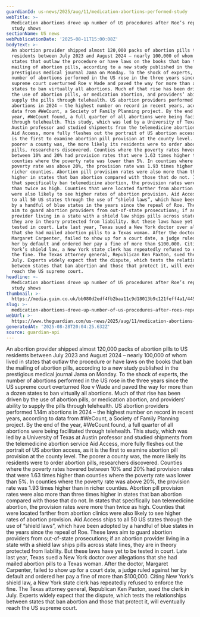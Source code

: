 ```yaml
---
guardianId: us-news/2025/aug/11/medication-abortions-performed-study
webTitle: >-
  Medication abortions drove up number of US procedures after Roe’s repeal,
  study shows
sectionName: US news
webPublicationDate: '2025-08-11T15:00:08Z'
bodyText: >-
  An abortion provider shipped almost 120,000 packs of abortion pills to US
  residents between July 2023 and August 2024 – nearly 100,000 of whom lived in
  states that outlaw the procedure or have laws on the books that ban the
  mailing of abortion pills, according to a new study published in the
  prestigious medical journal Jama on Monday. To the shock of experts, the
  number of abortions performed in the US rose in the three years since the US
  supreme court overturned Roe v Wade and paved the way for more than a dozen
  states to ban virtually all abortions. Much of that rise has been driven by
  the use of abortion pills, or medication abortion, and providers’ ability to
  supply the pills through telehealth. US abortion providers performed 1.14m
  abortions in 2024 – the highest number on record in recent years, according to
  data from #WeCount, a Society of Family Planning project. By the end of the
  year, #WeCount found, a full quarter of all abortions were being facilitated
  through telehealth. This study, which was led by a University of Texas at
  Austin professor and studied shipments from the telemedicine abortion service
  Aid Access, more fully fleshes out the portrait of US abortion access, as it
  is the first to examine abortion pill provision at the county level. The
  poorer a county was, the more likely its residents were to order abortion
  pills, researchers discovered. Counties where the poverty rates hovered
  between 10% and 20% had provision rates that were 1.63 times higher than
  counties where the poverty rate was lower than 5%. In counties where the
  poverty rate was above 20%, the provision rate was 1.93 times higher than in
  richer counties. Abortion pill provision rates were also more than three times
  higher in states that ban abortion compared with those that do not. In states
  that specifically ban telemedicine abortion, the provision rates were more
  than twice as high. Counties that were located farther from abortion clinics
  were also likely to see higher rates of abortion provision. Aid Access ships
  to all 50 US states through the use of “shield laws”, which have been adopted
  by a handful of blue states in the years since the repeal of Roe. These laws
  aim to guard abortion providers from out-of-state prosecutions; if an abortion
  provider living in a state with a shield law ships pills across state lines,
  they are in theory protected from liability. But these laws have yet to be
  tested in court. Late last year, Texas sued a New York doctor over allegations
  that she had mailed abortion pills to a Texas woman. After the doctor,
  Margaret Carpenter, failed to show up for a court date, a judge ruled against
  her by default and ordered her pay a fine of more than $100,000. Citing New
  York’s shield law, a New York state clerk has repeatedly refused to enforce
  the fine. The Texas attorney general, Republican Ken Paxton, sued the clerk in
  July. Experts widely expect that the dispute, which tests the relationships
  between states that ban abortion and those that protect it, will eventually
  reach the US supreme court.
headline: >-
  Medication abortions drove up number of US procedures after Roe’s repeal,
  study shows
thumbnail: >-
  https://media.guim.co.uk/bb080d2edf4fb2baa11c9d18013b9c121feff4a1/445_0_3841_3073/500.jpg
slug: >-
  medication-abortions-drove-up-number-of-us-procedures-after-roes-repeal-study-shows
webUrl: >-
  https://www.theguardian.com/us-news/2025/aug/11/medication-abortions-performed-study
generatedAt: '2025-08-28T20:04:25.632Z'
source: guardian-api
---
```

An abortion provider shipped almost 120,000 packs of abortion pills to US residents between July 2023 and August 2024 – nearly 100,000 of whom lived in states that outlaw the procedure or have laws on the books that ban the mailing of abortion pills, according to a new study published in the prestigious medical journal Jama on Monday. To the shock of experts, the number of abortions performed in the US rose in the three years since the US supreme court overturned Roe v Wade and paved the way for more than a dozen states to ban virtually all abortions. Much of that rise has been driven by the use of abortion pills, or medication abortion, and providers’ ability to supply the pills through telehealth. US abortion providers performed 1.14m abortions in 2024 – the highest number on record in recent years, according to data from #WeCount, a Society of Family Planning project. By the end of the year, #WeCount found, a full quarter of all abortions were being facilitated through telehealth. This study, which was led by a University of Texas at Austin professor and studied shipments from the telemedicine abortion service Aid Access, more fully fleshes out the portrait of US abortion access, as it is the first to examine abortion pill provision at the county level. The poorer a county was, the more likely its residents were to order abortion pills, researchers discovered. Counties where the poverty rates hovered between 10% and 20% had provision rates that were 1.63 times higher than counties where the poverty rate was lower than 5%. In counties where the poverty rate was above 20%, the provision rate was 1.93 times higher than in richer counties. Abortion pill provision rates were also more than three times higher in states that ban abortion compared with those that do not. In states that specifically ban telemedicine abortion, the provision rates were more than twice as high. Counties that were located farther from abortion clinics were also likely to see higher rates of abortion provision. Aid Access ships to all 50 US states through the use of “shield laws”, which have been adopted by a handful of blue states in the years since the repeal of Roe. These laws aim to guard abortion providers from out-of-state prosecutions; if an abortion provider living in a state with a shield law ships pills across state lines, they are in theory protected from liability. But these laws have yet to be tested in court. Late last year, Texas sued a New York doctor over allegations that she had mailed abortion pills to a Texas woman. After the doctor, Margaret Carpenter, failed to show up for a court date, a judge ruled against her by default and ordered her pay a fine of more than $100,000. Citing New York’s shield law, a New York state clerk has repeatedly refused to enforce the fine. The Texas attorney general, Republican Ken Paxton, sued the clerk in July. Experts widely expect that the dispute, which tests the relationships between states that ban abortion and those that protect it, will eventually reach the US supreme court.
